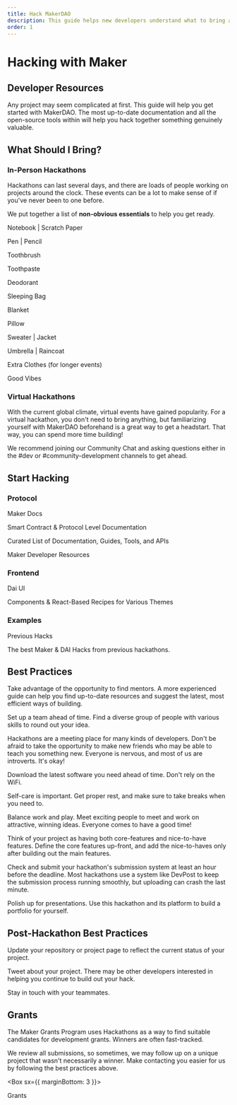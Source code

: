 ```yaml
---
title: Hack MakerDAO
description: This guide helps new developers understand what to bring and how to benefit most from their first hackathon.
order: 1
---
```


# Hacking with Maker

## Developer Resources

Any project may seem complicated at first. This guide will help you get started with MakerDAO. The most up-to-date documentation and all the open-source tools within will help you hack together something genuinely valuable.

## What Should I Bring?

### In-Person Hackathons

Hackathons can last several days, and there are loads of people working on projects around the clock. These events can be a lot to make sense of if you've never been to one before.

We put together a list of **non-obvious essentials** to help you get ready.

<Checklist>

Notebook | Scratch Paper 

Pen | Pencil

Toothbrush 

Toothpaste

Deodorant

Sleeping Bag

Blanket

Pillow

Sweater | Jacket

Umbrella | Raincoat

Extra Clothes (for longer events)

Good Vibes

</Checklist>

### Virtual Hackathons

With the current global climate, virtual events have gained popularity. For a virtual hackathon, you don't need to bring anything, but familiarizing yourself with MakerDAO beforehand is a great way to get a headstart. That way, you can spend more time building!

We recommend joining our <Link to="https://chat.makerdao.com/channel/community-development" icon="rocketchat">Community Chat</Link> and asking questions either in the  <Link to="https://chat.makerdao.com/channel/dev" >#dev</Link> or <Link to="https://chat.makerdao.com/channel/community-development" >#community-development</Link> channels to get ahead.

## Start Hacking

### Protocol

<List>

<Link to="https://docs.makerdao.com">

Maker Docs

Smart Contract & Protocol Level Documentation

</Link>


<Link to="https://awesome.makerdao.com/#developer-resources">

Curated List of Documentation, Guides, Tools, and APIs

Maker Developer Resources

</Link>


</List>

### Frontend

<List>

<Link to="https://github.com/makerdao/dai-ui">

Dai UI

Components & React-Based Recipes for Various Themes

</Link>


</List>

### Examples

<List>

<Link to="#">

Previous Hacks

The best Maker & DAI Hacks from previous hackathons.

</Link>


</List>

## Best Practices

<Checklist>

Take advantage of the opportunity to find mentors. A more experienced guide can help you find up-to-date resources and suggest the latest, most efficient ways of building.

Set up a team ahead of time. Find a diverse group of people with various skills to round out your idea.

Hackathons are a meeting place for many kinds of developers. Don't be afraid to take the opportunity to make new friends who may be able to teach you something new. Everyone is nervous, and most of us are introverts. It's okay!

Download the latest software you need ahead of time. Don't rely on the WiFi. 

Self-care is important. Get proper rest, and make sure to take breaks when you need to.

Balance work and play. Meet exciting people to meet and work on attractive, winning ideas. Everyone comes to have a good time!

Think of your project as having both core-features and nice-to-have features. Define the core features up-front, and add the nice-to-haves only after building out the main features.

Check and submit your hackathon's submission system at least an hour before the deadline. Most hackathons use a system like DevPost to keep the submission process running smoothly, but uploading can crash the last minute.

Polish up for presentations. Use this hackathon and its platform to build a portfolio for yourself.

</Checklist>

## Post-Hackathon Best Practices

<Checklist>

Update your repository or project page to reflect the current status of your project.

Tweet about your project. There may be other developers interested in helping you continue to build out your hack.

Stay in touch with your teammates.

</Checklist>

<Tout alt image>

<Box>

## Grants

The Maker Grants Program uses Hackathons as a way to find suitable candidates for development grants. Winners are often fast-tracked.

We review all submissions, so sometimes, we may follow up on a unique project that wasn't necessarily a winner. Make contacting you easier for us by following the best practices above.

<Box sx={{ marginBottom: 3 }}>

<Link to="/funding/grants/">Grants</Link>

</Box>

</Box>

</Tout>
